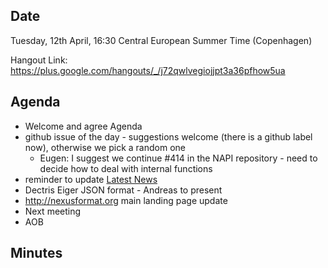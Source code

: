 ==Date==

Tuesday, 12th April, 16:30 Central European Summer Time (Copenhagen)

Hangout Link: https://plus.google.com/hangouts/_/j72qwlvegiojjpt3a36pfhow5ua

==Agenda==

* Welcome and agree Agenda
* github issue of the day - suggestions welcome (there is a github label now), otherwise we pick a random one
** Eugen: I suggest we continue #414 in the NAPI repository - need to decide how to deal with internal functions
* reminder to update [[Latest News]]
* Dectris Eiger JSON format - Andreas to present
* http://nexusformat.org main landing page update
* Next meeting
* AOB

==Minutes==
